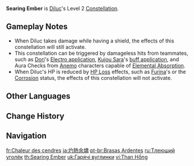 {{Constellation Infobox
|image       = Constellation Searing Ember.png
|description = When Diluc takes DMG, his ATK increases by 10% and his ATK SPD increases by 5%. Lasts for 10s.<br>This effect can stack up to 3 times and can only occur once every 1.5s.
|level       = 2
|character   = Diluc
|utility1    = ATK SPD
|utility2    = ATK Increase
}}
'''Searing Ember''' is [[Diluc]]'s Level 2 [[Constellation]].

==Gameplay Notes==
* When Diluc takes damage while having a shield, the effects of this constellation will still activate.
* This constellation can be triggered by damageless hits from teammates, such as [[Dori]]'s [[Alcazarzaray's Exactitude|Electro application]], [[Kujou Sara]]'s [[Tengu Stormcall|buff application]], and Aura Checks from [[Anemo]] characters capable of [[Elemental Absorption]].
* When Diluc's HP is reduced by [[HP/HP Loss|HP Loss]] effects, such as [[Furina]]'s {{Talent|Salon Solitaire|20|nobr=1|type=1}} or the [[Corrosion]] status, the effects of this constellation will not activate.

==Other Languages==
{{Other Languages
|en      = Searing Ember
|zhs     = 炙热余烬
|zhs_rm  = Zhìrè yújìn
|zht     = 炙熱餘燼
|zht_rm  = Zhìrè yújìn
|zh_tl   = Scorching Ashes
|ja      = 灼熱余燼
|ja_rm   = Shakunetsu Yojin
|ja_tl   = Burning Embers
|ko      = 뜨거운 잿더미
|ko_rm   = Tteugeo'un Jaetdeomi
|ko_tl   = Hot Ashes
|es      = Ardor incesante
|es_tl   = Incessant Burning
|fr      = Chaleur des cendres
|fr_tl   = Heat of the Ashes
|ru      = Тлеющий уголёк
|ru_tl   = Smoldering Ember
|th      = Searing Ember
|vi      = Than Hồng
|vi_tl   = Ember
|de      = Heiße Asche
|de_tl   = Hot Ash
|id      = Searing Ember
|pt      = Brasas Ardentes
|pt_tl   = Burning Embers
|tr      = Dağlayan Kor
|tr_tl   = Branding Ember
|it      = Fiamme incessanti
|it_tl   = Incessant Flames
}}

==Change History==
{{Change History|1.0}}

==Navigation==
{{Talent Navbox|Diluc}}

[[fr:Chaleur des cendres]]
[[ja:灼熱余燼]]
[[pt-br:Brasas Ardentes]]
[[ru:Тлеющий уголёк]]
[[th:Searing Ember]]
[[uk:Гарячі вуглинки]]
[[vi:Than Hồng]]